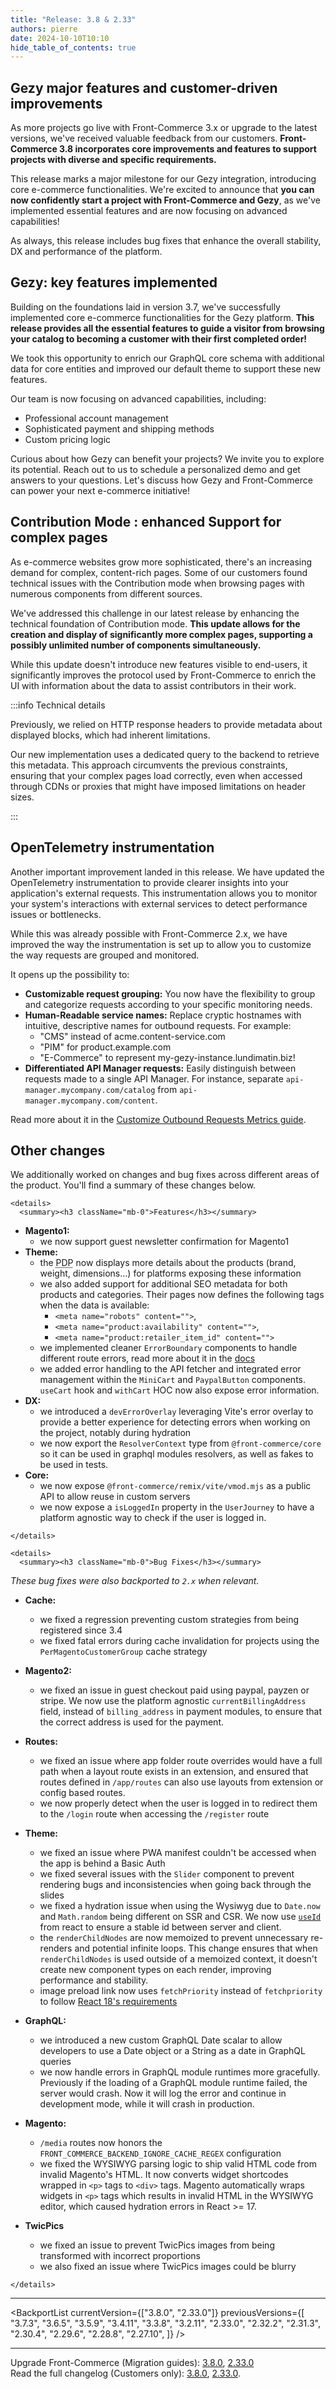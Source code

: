 ```yaml
---
title: "Release: 3.8 & 2.33"
authors: pierre
date: 2024-10-10T10:10
hide_table_of_contents: true
---
```


## Gezy major features and customer-driven improvements

As more projects go live with Front-Commerce 3.x or upgrade to the latest
versions, we've received valuable feedback from our customers. **Front-Commerce
3.8 incorporates core improvements and features to support projects with diverse
and specific requirements.**

This release marks a major milestone for our Gezy integration, introducing core
e-commerce functionalities. We're excited to announce that **you can now
confidently start a project with Front-Commerce and Gezy**, as we've implemented
essential features and are now focusing on advanced capabilities!

As always, this release includes bug fixes that enhance the overall stability,
DX and performance of the platform.

<!-- truncate -->

## Gezy: key features implemented

Building on the foundations laid in version 3.7, we've successfully implemented
core e-commerce functionalities for the Gezy platform. **This release provides
all the essential features to guide a visitor from browsing your catalog to
becoming a customer with their first completed order!**

We took this opportunity to enrich our GraphQL core schema with additional data
for core entities and improved our default theme to support these new features.

Our team is now focusing on advanced capabilities, including:

- Professional account management
- Sophisticated payment and shipping methods
- Custom pricing logic

Curious about how Gezy can benefit your projects? We invite you to explore its
potential. <ContactLink>Reach out to us</ContactLink> to schedule a personalized
demo and get answers to your questions. Let's discuss how Gezy and
Front-Commerce can power your next e-commerce initiative!

## Contribution Mode : enhanced Support for complex pages

As e-commerce websites grow more sophisticated, there's an increasing demand for
complex, content-rich pages. Some of our customers found technical issues with
the Contribution mode when browsing pages with numerous components from
different sources.

We've addressed this challenge in our latest release by enhancing the technical
foundation of Contribution mode. **This update allows for the creation and
display of significantly more complex pages, supporting a possibly unlimited
number of components simultaneously.**

While this update doesn't introduce new features visible to end-users, it
significantly improves the protocol used by Front-Commerce to enrich the UI with
information about the data to assist contributors in their work.

:::info Technical details

Previously, we relied on HTTP response headers to provide metadata about
displayed blocks, which had inherent limitations.

Our new implementation uses a dedicated query to the backend to retrieve this
metadata. This approach circumvents the previous constraints, ensuring that your
complex pages load correctly, even when accessed through CDNs or proxies that
might have imposed limitations on header sizes.

:::

## OpenTelemetry instrumentation

Another important improvement landed in this release. We have updated the
OpenTelemetry instrumentation to provide clearer insights into your
application's external requests. This instrumentation allows you to monitor your
system's interactions with external services to detect performance issues or
bottlenecks.

While this was already possible with Front-Commerce 2.x, we have improved the
way the instrumentation is set up to allow you to customize the way requests are
grouped and monitored.

It opens up the possibility to:

- **Customizable request grouping:** You now have the flexibility to group and
  categorize requests according to your specific monitoring needs.
- **Human-Readable service names:** Replace cryptic hostnames with intuitive,
  descriptive names for outbound requests. For example:
  - "CMS" instead of acme.content-service.com
  - "PIM" for product.example.com
  - "E-Commerce" to represent my-gezy-instance.lundimatin.biz!
- **Differentiated API Manager requests:** Easily distinguish between requests
  made to a single API Manager. For instance, separate
  `api-manager.mycompany.com/catalog` from `api-manager.mycompany.com/content`.

Read more about it in the
[Customize Outbound Requests Metrics guide](/docs/3.x/guides/customize-outbound-requests-metrics).

## Other changes

We additionally worked on changes and bug fixes across different areas of the
product. You'll find a summary of these changes below.

```mdx-code-block
<details>
  <summary><h3 className="mb-0">Features</h3></summary>
```

- **Magento1:**
  - we now support guest newsletter confirmation for Magento1
- **Theme:**
  - the <abbr title="Product Detail Page">PDP</abbr> now displays more details
    about the products (brand, weight, dimensions…) for platforms exposing these
    information
  - we also added support for additional SEO metadata for both products and
    categories. Their pages now defines the following tags when the data is
    available:
    - `<meta name="robots" content="">`,
    - `<meta name="product:availability" content="">`,
    - `<meta name="product:retailer_item_id" content="">`
  - we implemented cleaner `ErrorBoundary` components to handle different route
    errors, read more about it in the [docs](/docs/3.x/guides/error-boundary)
  - we added error handling to the API fetcher and integrated error management
    within the `MiniCart` and `PaypalButton` components. `useCart` hook and
    `withCart` HOC now also expose error information.
- **DX:**
  - we introduced a `devErrorOverlay` leveraging Vite's error overlay to provide
    a better experience for detecting errors when working on the project,
    notably during hydration
  - we now export the `ResolverContext` type from `@front-commerce/core` so it
    can be used in graphql modules resolvers, as well as fakes to be used in
    tests.
- **Core:**
  - we now expose `@front-commerce/remix/vite/vmod.mjs` as a public API to allow
    reuse in custom servers
  - we now expose a `isLoggedIn` property in the `UserJourney` to have a
    platform agnostic way to check if the user is logged in.

```mdx-code-block
</details>
```

```mdx-code-block
<details>
  <summary><h3 className="mb-0">Bug Fixes</h3></summary>
```

_These bug fixes were also backported to `2.x` when relevant._

- **Cache:**
  - we fixed a regression preventing custom strategies from being registered
    since 3.4
  - we fixed fatal errors during cache invalidation for projects using the
    `PerMagentoCustomerGroup` cache strategy
- **Magento2:**

  - we fixed an issue in guest checkout paid using paypal, payzen or stripe. We
    now use the platform agnostic `currentBillingAddress` field, instead of
    `billing_address` in payment modules, to ensure that the correct address is
    used for the payment.

- **Routes:**
  - we fixed an issue where app folder route overrides would have a full path
    when a layout route exists in an extension, and ensured that routes defined
    in `/app/routes` can also use layouts from extension or config based routes.
  - we now properly detect when the user is logged in to redirect them to the
    `/login` route when accessing the `/register` route
- **Theme:**

  - we fixed an issue where PWA manifest couldn't be accessed when the app is
    behind a Basic Auth
  - we fixed several issues with the `Slider` component to prevent rendering
    bugs and inconsistencies when going back through the slides
  - we fixed a hydration issue when using the Wysiwyg due to `Date.now` and
    `Math.random` being different on SSR and CSR. We now use
    [`useId`](https://react.dev/reference/react/useId) from react to ensure a
    stable id between server and client.
  - the `renderChildNodes` are now memoized to prevent unnecessary re-renders
    and potential infinite loops. This change ensures that when
    `renderChildNodes` is used outside of a memoized context, it doesn't create
    new component types on each render, improving performance and stability.
  - image preload link now uses `fetchPriority` instead of `fetchpriority` to
    follow
    [React 18's requirements](https://github.com/facebook/react/pull/25927)

- **GraphQL:**
  - we introduced a new custom GraphQL Date scalar to allow developers to use a
    Date object or a String as a date in GraphQL queries
  - we now handle errors in GraphQL module runtimes more gracefully. Previously
    if the loading of a GraphQL module runtime failed, the server would crash.
    Now it will log the error and continue in development mode, while it will
    crash in production.
- **Magento:**

  - `/media` routes now honors the `FRONT_COMMERCE_BACKEND_IGNORE_CACHE_REGEX`
    configuration
  - we fixed the WYSIWYG parsing logic to ship valid HTML code from invalid
    Magento's HTML. It now converts widget shortcodes wrapped in `<p>` tags to
    `<div>` tags. Magento automatically wraps widgets in `<p>` tags which
    results in invalid HTML in the WYSIWYG editor, which caused hydration errors
    in React >= 17.

- **TwicPics**
  - we fixed an issue to prevent TwicPics images from being transformed with
    incorrect proportions
  - we also fixed an issue where TwicPics images could be blurry

```mdx-code-block
</details>
```

<hr />

<BackportList
  currentVersion={["3.8.0", "2.33.0"]}
  previousVersions={[
    "3.7.3",
    "3.6.5",
    "3.5.9",
    "3.4.11",
    "3.3.8",
    "3.2.11",
    "2.33.0",
    "2.32.2",
    "2.31.3",
    "2.30.4",
    "2.29.6",
    "2.28.8",
    "2.27.10",
  ]}
/>

<hr />

<ChangelogFooter>

Upgrade Front-Commerce (Migration guides):
[3.8.0](/docs/3.x/upgrade/migration-guides/3.7-3.8),
[2.33.0](/docs/2.x/appendices/migration-guides/#2320---2330)<br /> Read the full
changelog (Customers only):
[3.8.0](https://gitlab.blackswift.cloud/front-commerce/front-commerce/-/releases/3.8.0),
[2.33.0](https://gitlab.blackswift.cloud/front-commerce/front-commerce/-/releases/2.33.0).

</ChangelogFooter>
